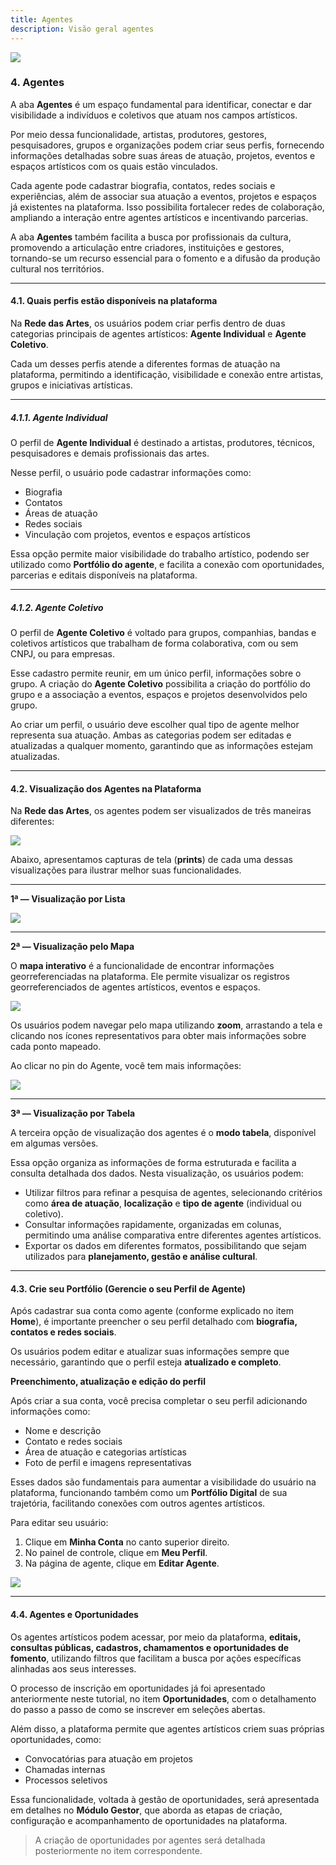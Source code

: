 ```yaml
---
title: Agentes
description: Visão geral agentes
---
```


![](./img/04_agents/04_agentes_icon.jpg)

### 4. Agentes

A aba **Agentes** é um espaço fundamental para identificar, conectar e dar visibilidade a indivíduos e coletivos que atuam nos campos artísticos.  

Por meio dessa funcionalidade, artistas, produtores, gestores, pesquisadores, grupos e organizações podem criar seus perfis, fornecendo informações detalhadas sobre suas áreas de atuação, projetos, eventos e espaços artísticos com os quais estão vinculados.  

Cada agente pode cadastrar biografia, contatos, redes sociais e experiências, além de associar sua atuação a eventos, projetos e espaços já existentes na plataforma. Isso possibilita fortalecer redes de colaboração, ampliando a interação entre agentes artísticos e incentivando parcerias.  

A aba **Agentes** também facilita a busca por profissionais da cultura, promovendo a articulação entre criadores, instituições e gestores, tornando-se um recurso essencial para o fomento e a difusão da produção cultural nos territórios.

---

#### 4.1. Quais perfis estão disponíveis na plataforma

Na **Rede das Artes**, os usuários podem criar perfis dentro de duas categorias principais de agentes artísticos: **Agente Individual** e **Agente Coletivo**.  

Cada um desses perfis atende a diferentes formas de atuação na plataforma, permitindo a identificação, visibilidade e conexão entre artistas, grupos e iniciativas artísticas.

---

##### 4.1.1. Agente Individual

O perfil de **Agente Individual** é destinado a artistas, produtores, técnicos, pesquisadores e demais profissionais das artes.  

Nesse perfil, o usuário pode cadastrar informações como:  
- Biografia  
- Contatos  
- Áreas de atuação  
- Redes sociais  
- Vinculação com projetos, eventos e espaços artísticos  

Essa opção permite maior visibilidade do trabalho artístico, podendo ser utilizado como **Portfólio do agente**, e facilita a conexão com oportunidades, parcerias e editais disponíveis na plataforma.

---

##### 4.1.2. Agente Coletivo

O perfil de **Agente Coletivo** é voltado para grupos, companhias, bandas e coletivos artísticos que trabalham de forma colaborativa, com ou sem CNPJ, ou para empresas.  

Esse cadastro permite reunir, em um único perfil, informações sobre o grupo. A criação do **Agente Coletivo** possibilita a criação do portfólio do grupo e a associação a eventos, espaços e projetos desenvolvidos pelo grupo.  

Ao criar um perfil, o usuário deve escolher qual tipo de agente melhor representa sua atuação. Ambas as categorias podem ser editadas e atualizadas a qualquer momento, garantindo que as informações estejam atualizadas.

---

#### 4.2. Visualização dos Agentes na Plataforma

Na **Rede das Artes**, os agentes podem ser visualizados de três maneiras diferentes:

![](./img/04_agents/04_02/04_02_agentes_tabela.jpg)


Abaixo, apresentamos capturas de tela (**prints**) de cada uma dessas visualizações para ilustrar melhor suas funcionalidades.  

---

**1ª — Visualização por Lista**

![](./img/04_agents/04_02/04_02_agentes_lista.jpg)

---

**2ª — Visualização pelo Mapa**  

O **mapa interativo** é a funcionalidade de encontrar informações georreferenciadas na plataforma. Ele permite visualizar os registros georreferenciados de agentes artísticos, eventos e espaços.  

![](./img/04_agents/04_02/04_02_agentes_mapa.jpg)

Os usuários podem navegar pelo mapa utilizando **zoom**, arrastando a tela e clicando nos ícones representativos para obter mais informações sobre cada ponto mapeado.  

Ao clicar no pin do Agente, você tem mais informações:

![](./img/04_agents/04_02/04_02_agentes_pin.jpg)

---

**3ª — Visualização por Tabela**  

A terceira opção de visualização dos agentes é o **modo tabela**, disponível em algumas versões.  

Essa opção organiza as informações de forma estruturada e facilita a consulta detalhada dos dados. Nesta visualização, os usuários podem:  

- Utilizar filtros para refinar a pesquisa de agentes, selecionando critérios como **área de atuação**, **localização** e **tipo de agente** (individual ou coletivo).  
- Consultar informações rapidamente, organizadas em colunas, permitindo uma análise comparativa entre diferentes agentes artísticos.  
- Exportar os dados em diferentes formatos, possibilitando que sejam utilizados para **planejamento, gestão e análise cultural**.

---

#### 4.3. Crie seu Portfólio (Gerencie o seu Perfil de Agente)

Após cadastrar sua conta como agente (conforme explicado no item **Home**), é importante preencher o seu perfil detalhado com **biografia, contatos e redes sociais**.  

Os usuários podem editar e atualizar suas informações sempre que necessário, garantindo que o perfil esteja **atualizado e completo**.


**Preenchimento, atualização e edição do perfil**  

Após criar a sua conta, você precisa completar o seu perfil adicionando informações como:  

- Nome e descrição  
- Contato e redes sociais  
- Área de atuação e categorias artísticas  
- Foto de perfil e imagens representativas  

Esses dados são fundamentais para aumentar a visibilidade do usuário na plataforma, funcionando também como um **Portfólio Digital** de sua trajetória, facilitando conexões com outros agentes artísticos.  

Para editar seu usuário:  
1. Clique em **Minha Conta** no canto superior direito.  
2. No painel de controle, clique em **Meu Perfil**.  
3. Na página de agente, clique em **Editar Agente**.

![](./img/04_agents/04_03/04_03_editar_agente.jpg)

---

#### 4.4. Agentes e Oportunidades

Os agentes artísticos podem acessar, por meio da plataforma, **editais, consultas públicas, cadastros, chamamentos e oportunidades de fomento**, utilizando filtros que facilitam a busca por ações específicas alinhadas aos seus interesses.  

O processo de inscrição em oportunidades já foi apresentado anteriormente neste tutorial, no item **Oportunidades**, com o detalhamento do passo a passo de como se inscrever em seleções abertas.  

Além disso, a plataforma permite que agentes artísticos criem suas próprias oportunidades, como:  
- Convocatórias para atuação em projetos  
- Chamadas internas  
- Processos seletivos  

Essa funcionalidade, voltada à gestão de oportunidades, será apresentada em detalhes no **Módulo Gestor**, que aborda as etapas de criação, configuração e acompanhamento de oportunidades na plataforma.

> A criação de oportunidades por agentes será detalhada posteriormente no item correspondente.
